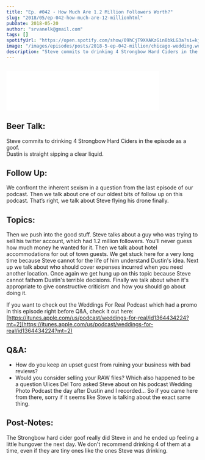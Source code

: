 ```yaml
---
title: "Ep. #042 - How Much Are 1.2 Million Followers Worth?"
slug: "2018/05/ep-042-how-much-are-12-millionhtml"
pubDate: 2018-05-20
author: "srvanelk@gmail.com"
tags: []
spotifyUrl: "https://open.spotify.com/show/09hCjT9XXAKzGin8bkLG3a?si=kjRZvQ1JTb6Ov3HVzSSlWA"
image: "/images/episodes/posts/2018-5-ep-042-million/chicago-wedding.webp"
description: "Steve commits to drinking 4 Strongbow Hard Ciders in the episode as a goof while Dustin is straight sipping a clear liquid. Then we’re on to follow up. We confront the inherent sexism in a question from the last episode of our podcast. Then we talk about one of our oldest bits of follow up on this podcast. That’s right, we talk about Steve flying his drone finally."
---
```


<figure>
  <img src="/images/episodes/posts/2018-5-ep-042-million/chicago-wedding.webp" alt="" />
</figure>
<iframe
  class="embedly-embed"
  src="//cdn.embedly.com/widgets/media.html?src=https%3A%2F%2Fanchor.fm%2Fweddingphotohangover%2Fembed%2Fepisodes%2FEp--042---How-Much-Are-1-2-Million-Followers-Worth-e1rigq&url=https%3A%2F%2Fanchor.fm%2Fweddingphotohangover%2Fepisodes%2FEp--042---How-Much-Are-1-2-Million-Followers-Worth-e1rigq&key=61d05c9d54e8455ea7a9677c366be814&type=text%2Fhtml&schema=anchor&wmode=opaque"
  width="400"
  height="102"
  scrolling="no"
  frameborder="0"
  allow="autoplay; fullscreen"
  allowfullscreen="true"
></iframe>

## Beer Talk:
Steve commits to drinking 4 Strongbow Hard Ciders in the episode as a goof.  
Dustin is straight sipping a clear liquid. 

## Follow Up:
We confront the inherent sexism in a question from the last episode of our podcast. Then we talk about one of our oldest bits of follow up on this podcast. That’s right, we talk about Steve flying his drone finally.

## Topics:
Then we push into the good stuff. Steve talks about a guy who was trying to sell his twitter account, which had 1.2 million followers. You'll never guess how much money he wanted for it. Then we talk about hotel accommodations for out of town guests. We get stuck here for a very long time because Steve cannot for the life of him understand Dustin's idea. Next up we talk about who should cover expenses incurred when you need another location. Once again we get hung up on this topic because Steve cannot fathom Dustin's terrible decisions. Finally we talk about when it's appropriate to give constructive criticism and how you should go about doing it.

If you want to check out the Weddings For Real Podcast which had a promo in this episode right before Q&A, check it out here: 
[https://itunes.apple.com/us/podcast/weddings-for-real/id1364434224?mt=2](https://itunes.apple.com/us/podcast/weddings-for-real/id1364434224?mt=2)

## Q&A:
- How do you keep an upset guest from ruining your business with bad reviews? 
- Would you consider selling your RAW files? 
Which also happened to be a question Ulices Del Toro asked Steve about on his podcast Wedding Photo Podcast the day after Dustin and I recorded... So if you came here from there, sorry if it seems like Steve is talking about the exact same thing.

## Post-Notes:
The Strongbow hard cider goof really did Steve in and he ended up feeling a little hungover the next day. We don't recommend drinking 4 of them at a time, even if they are tiny ones like the ones Steve was drinking.